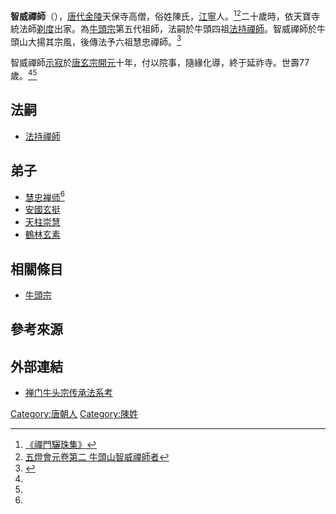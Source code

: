 '''智威禪師'''（{{bd|646年||722年}}），[[唐代|唐代]][[金陵|金陵]]天保寺高僧，俗姓陳氏，[[江寧|江寧]]人。<ref name="智威禪師 ">[http://61.158.180.215:82/Data1/%B5%E7%D7%D3%CA%E9%BC%AE/%B7%F0%BD%CC%B2%D8%B5%E4%BC%AF/%B7%F0%D1%A7%C2%DB%BC%AF/%B7%A8%B9%C4%C8%AB%BC%AF/MDDC/HTML/0402T.HTM 《禪門驪珠集》 ]</ref><ref name="牛頭宗 ">[https://sou-yun.cn/eBookIndex.aspx?kanripoId=KR6q0012_002&id=1944#page_49c 五燈會元卷第二 牛頭山智威禪師者 ]</ref>二十歲時，依天寶寺統法師[[剃度|剃度]]出家。為[[牛頭宗|牛頭宗]]第五代祖師，法嗣於牛頭四祖[[法持禪師|法持禪師]]。智威禪師於牛頭山大揚其宗風，後傳法予六祖慧忠禪師。<ref name="牛头宗五祖">{{Cite web |url=https://fo.ifeng.com/c/7uhcme4EDWy |title=农历二月十八 唐代高僧牛头宗五祖智威禅师圆寂纪念日  |accessdate=2020-07-17 |archive-date=2020-07-18 |archive-url=https://web.archive.org/web/20200718083757/https://fo.ifeng.com/c/7uhcme4EDWy |dead-url=no }}</ref>

智威禪師[[示寂|示寂]]於[[唐|唐]][[玄宗|玄宗]][[開元|開元]]十年，付以院事，隨緣化導，終于延祚寺。世壽77歲。<ref name="牛頭宗"/><ref name="牛头宗五祖"/>

== 法嗣 ==
*[[法持禪師|法持禪師]]
==弟子==
*[[慧忠禅师|慧忠禅师]]<ref name="牛头宗五祖"/>
*[[安國玄挺|安國玄挺]]
*[[天柱崇慧|天柱崇慧]]
*[[鶴林玄素|鶴林玄素]]

==相關條目==
*[[牛頭宗|牛頭宗]]

== 參考來源 ==
{{reflist}}

==外部連結==
*[http://fds.jnfx.org.cn/news/mhzd/25.shtml 禅门牛头宗传承法系考] {{Wayback|url=http://fds.jnfx.org.cn/news/mhzd/25.shtml |date=20200717090917 }}

[[Category:唐朝人|Category:唐朝人]]
[[Category:陳姓|Category:陳姓]]